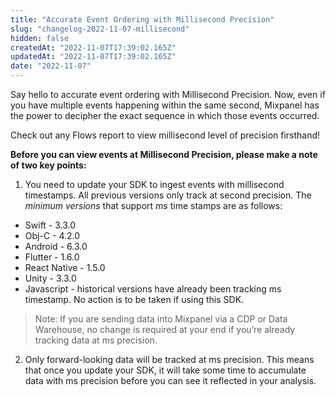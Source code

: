 ```yaml
---
title: "Accurate Event Ordering with Millisecond Precision"
slug: "changelog-2022-11-07-millisecond"
hidden: false
createdAt: "2022-11-07T17:39:02.165Z"
updatedAt: "2022-11-07T17:39:02.165Z"
date: "2022-11-07"
---
```


Say hello to accurate event ordering with Millisecond Precision. Now, even if you have multiple events happening within the same second, Mixpanel has the power to decipher the exact sequence in which those events occurred.

Check out any Flows report to view millisecond level of precision firsthand!

**Before you can view events at Millisecond Precision, please make a note of two key points:**

1. You need to update your SDK to ingest events with millisecond timestamps. All previous versions only track at second precision. The _minimum versions_ that support _ms_ time stamps are as follows: 
- Swift - 3.3.0
- Obj-C - 4.2.0
- Android - 6.3.0
- Flutter - 1.6.0
- React Native - 1.5.0 
- Unity - 3.3.0
- Javascript - historical versions have already been tracking ms timestamp. No action is to be taken if using this SDK.

>Note: If you are sending data into Mixpanel via a CDP or Data Warehouse, no change is required at your end if you’re already tracking data at ms precision.

2. Only forward-looking data will be tracked at ms precision. This means that once you update your SDK, it will take some time to accumulate data with ms precision before you can see it reflected in your analysis.
